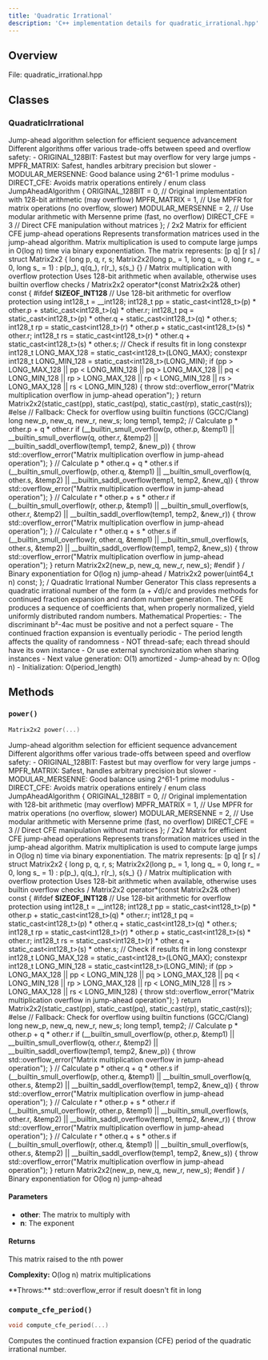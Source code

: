 ```yaml
---
title: 'Quadratic Irrational'
description: 'C++ implementation details for quadratic_irrational.hpp'
---
```


## Overview

File: quadratic_irrational.hpp

## Classes

### QuadraticIrrational

Jump-ahead algorithm selection for efficient sequence advancement Different algorithms offer various trade-offs between speed and overflow safety: - ORIGINAL_128BIT: Fastest but may overflow for very large jumps - MPFR_MATRIX: Safest, handles arbitrary precision but slower - MODULAR_MERSENNE: Good balance using 2^61-1 prime modulus - DIRECT_CFE: Avoids matrix operations entirely / enum class JumpAheadAlgorithm { ORIGINAL_128BIT = 0,   // Original implementation with 128-bit arithmetic (may overflow) MPFR_MATRIX = 1,       // Use MPFR for matrix operations (no overflow, slower) MODULAR_MERSENNE = 2,  // Use modular arithmetic with Mersenne prime (fast, no overflow) DIRECT_CFE = 3         // Direct CFE manipulation without matrices }; / 2x2 Matrix for efficient CFE jump-ahead operations Represents transformation matrices used in the jump-ahead algorithm. Matrix multiplication is used to compute large jumps in O(log n) time via binary exponentiation. The matrix represents: [p q] [r s] / struct Matrix2x2 { long p, q, r, s; Matrix2x2(long p_ = 1, long q_ = 0, long r_ = 0, long s_ = 1) : p(p_), q(q_), r(r_), s(s_) {} / Matrix multiplication with overflow protection Uses 128-bit arithmetic when available, otherwise uses builtin overflow checks / Matrix2x2 operator*(const Matrix2x2& other) const { #ifdef __SIZEOF_INT128__ // Use 128-bit arithmetic for overflow protection using int128_t = __int128; int128_t pp = static_cast<int128_t>(p) * other.p + static_cast<int128_t>(q) * other.r; int128_t pq = static_cast<int128_t>(p) * other.q + static_cast<int128_t>(q) * other.s; int128_t rp = static_cast<int128_t>(r) * other.p + static_cast<int128_t>(s) * other.r; int128_t rs = static_cast<int128_t>(r) * other.q + static_cast<int128_t>(s) * other.s; // Check if results fit in long constexpr int128_t LONG_MAX_128 = static_cast<int128_t>(LONG_MAX); constexpr int128_t LONG_MIN_128 = static_cast<int128_t>(LONG_MIN); if (pp > LONG_MAX_128 || pp < LONG_MIN_128 || pq > LONG_MAX_128 || pq < LONG_MIN_128 || rp > LONG_MAX_128 || rp < LONG_MIN_128 || rs > LONG_MAX_128 || rs < LONG_MIN_128) { throw std::overflow_error("Matrix multiplication overflow in jump-ahead operation"); } return Matrix2x2(static_cast<long>(pp), static_cast<long>(pq), static_cast<long>(rp), static_cast<long>(rs)); #else // Fallback: Check for overflow using builtin functions (GCC/Clang) long new_p, new_q, new_r, new_s; long temp1, temp2; // Calculate p * other.p + q * other.r if (__builtin_smull_overflow(p, other.p, &temp1) || __builtin_smull_overflow(q, other.r, &temp2) || __builtin_saddl_overflow(temp1, temp2, &new_p)) { throw std::overflow_error("Matrix multiplication overflow in jump-ahead operation"); } // Calculate p * other.q + q * other.s if (__builtin_smull_overflow(p, other.q, &temp1) || __builtin_smull_overflow(q, other.s, &temp2) || __builtin_saddl_overflow(temp1, temp2, &new_q)) { throw std::overflow_error("Matrix multiplication overflow in jump-ahead operation"); } // Calculate r * other.p + s * other.r if (__builtin_smull_overflow(r, other.p, &temp1) || __builtin_smull_overflow(s, other.r, &temp2) || __builtin_saddl_overflow(temp1, temp2, &new_r)) { throw std::overflow_error("Matrix multiplication overflow in jump-ahead operation"); } // Calculate r * other.q + s * other.s if (__builtin_smull_overflow(r, other.q, &temp1) || __builtin_smull_overflow(s, other.s, &temp2) || __builtin_saddl_overflow(temp1, temp2, &new_s)) { throw std::overflow_error("Matrix multiplication overflow in jump-ahead operation"); } return Matrix2x2(new_p, new_q, new_r, new_s); #endif } / Binary exponentiation for O(log n) jump-ahead / Matrix2x2 power(uint64_t n) const; }; / Quadratic Irrational Number Generator This class represents a quadratic irrational number of the form (a + √d)/c and provides methods for continued fraction expansion and random number generation. The CFE produces a sequence of coefficients that, when properly normalized, yield uniformly distributed random numbers. Mathematical Properties: - The discriminant b²-4ac must be positive and not a perfect square - The continued fraction expansion is eventually periodic - The period length affects the quality of randomness - NOT thread-safe; each thread should have its own instance - Or use external synchronization when sharing instances - Next value generation: O(1) amortized - Jump-ahead by n: O(log n) - Initialization: O(period_length)

## Methods

### `power()`

```cpp
Matrix2x2 power(...)
```

Jump-ahead algorithm selection for efficient sequence advancement Different algorithms offer various trade-offs between speed and overflow safety: - ORIGINAL_128BIT: Fastest but may overflow for very large jumps - MPFR_MATRIX: Safest, handles arbitrary precision but slower - MODULAR_MERSENNE: Good balance using 2^61-1 prime modulus - DIRECT_CFE: Avoids matrix operations entirely / enum class JumpAheadAlgorithm { ORIGINAL_128BIT = 0,   // Original implementation with 128-bit arithmetic (may overflow) MPFR_MATRIX = 1,       // Use MPFR for matrix operations (no overflow, slower) MODULAR_MERSENNE = 2,  // Use modular arithmetic with Mersenne prime (fast, no overflow) DIRECT_CFE = 3         // Direct CFE manipulation without matrices }; / 2x2 Matrix for efficient CFE jump-ahead operations Represents transformation matrices used in the jump-ahead algorithm. Matrix multiplication is used to compute large jumps in O(log n) time via binary exponentiation. The matrix represents: [p q] [r s] / struct Matrix2x2 { long p, q, r, s; Matrix2x2(long p_ = 1, long q_ = 0, long r_ = 0, long s_ = 1) : p(p_), q(q_), r(r_), s(s_) {} / Matrix multiplication with overflow protection Uses 128-bit arithmetic when available, otherwise uses builtin overflow checks / Matrix2x2 operator*(const Matrix2x2& other) const { #ifdef __SIZEOF_INT128__ // Use 128-bit arithmetic for overflow protection using int128_t = __int128; int128_t pp = static_cast<int128_t>(p) * other.p + static_cast<int128_t>(q) * other.r; int128_t pq = static_cast<int128_t>(p) * other.q + static_cast<int128_t>(q) * other.s; int128_t rp = static_cast<int128_t>(r) * other.p + static_cast<int128_t>(s) * other.r; int128_t rs = static_cast<int128_t>(r) * other.q + static_cast<int128_t>(s) * other.s; // Check if results fit in long constexpr int128_t LONG_MAX_128 = static_cast<int128_t>(LONG_MAX); constexpr int128_t LONG_MIN_128 = static_cast<int128_t>(LONG_MIN); if (pp > LONG_MAX_128 || pp < LONG_MIN_128 || pq > LONG_MAX_128 || pq < LONG_MIN_128 || rp > LONG_MAX_128 || rp < LONG_MIN_128 || rs > LONG_MAX_128 || rs < LONG_MIN_128) { throw std::overflow_error("Matrix multiplication overflow in jump-ahead operation"); } return Matrix2x2(static_cast<long>(pp), static_cast<long>(pq), static_cast<long>(rp), static_cast<long>(rs)); #else // Fallback: Check for overflow using builtin functions (GCC/Clang) long new_p, new_q, new_r, new_s; long temp1, temp2; // Calculate p * other.p + q * other.r if (__builtin_smull_overflow(p, other.p, &temp1) || __builtin_smull_overflow(q, other.r, &temp2) || __builtin_saddl_overflow(temp1, temp2, &new_p)) { throw std::overflow_error("Matrix multiplication overflow in jump-ahead operation"); } // Calculate p * other.q + q * other.s if (__builtin_smull_overflow(p, other.q, &temp1) || __builtin_smull_overflow(q, other.s, &temp2) || __builtin_saddl_overflow(temp1, temp2, &new_q)) { throw std::overflow_error("Matrix multiplication overflow in jump-ahead operation"); } // Calculate r * other.p + s * other.r if (__builtin_smull_overflow(r, other.p, &temp1) || __builtin_smull_overflow(s, other.r, &temp2) || __builtin_saddl_overflow(temp1, temp2, &new_r)) { throw std::overflow_error("Matrix multiplication overflow in jump-ahead operation"); } // Calculate r * other.q + s * other.s if (__builtin_smull_overflow(r, other.q, &temp1) || __builtin_smull_overflow(s, other.s, &temp2) || __builtin_saddl_overflow(temp1, temp2, &new_s)) { throw std::overflow_error("Matrix multiplication overflow in jump-ahead operation"); } return Matrix2x2(new_p, new_q, new_r, new_s); #endif } / Binary exponentiation for O(log n) jump-ahead

#### Parameters

- **other**: The matrix to multiply with
- **n**: The exponent

#### Returns

This matrix raised to the nth power

**Complexity:** O(log n) matrix multiplications

<Warning>
**Throws:** std::overflow_error if result doesn't fit in long
</Warning>

### `compute_cfe_period()`

```cpp
void compute_cfe_period(...)
```

Computes the continued fraction expansion (CFE) period of the quadratic irrational number.
